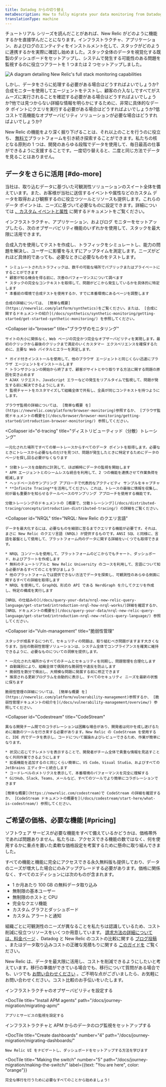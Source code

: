 ```yaml
---
title: Datadog からの切り替え
metaDescription: How to fully migrate your data monitoring from Datadog to New Relic.
translationType: machine
---
```



チュートリアル シリーズを読んだことがあれば、New Relic がどのように機能するかを直接学んだことになります。インフラストラクチャ、アプリケーション、およびログのエンティティをインストルメント化して、スタックがどのように連携するかを実際に確認し始めました。スタック全体のデータを視覚化する既製のダッシュボードをセットアップし、システムで発生する可能性のある問題を監視するのに役立つアラートを 1 つまたは 2 つセットアップしました。

<img
  title="Full_stack"
  alt="A diagram detailing New Relic's full stack monitoring capabilities"
  src={journeyFullStack}
/>

しかし、データをさらに処理する必要がある場合はどうすればよいでしょうか?合成モニターを使用してエージェントをテストし、顧客の介入なしですべてがスムーズに実行されることを確認する必要がある場合はどうすればよいでしょうか?他では見つからない詳細な情報を明らかにするために、非常に具体的なデータ ポイントにクエリを実行する必要がある場合はどうすればよいでしょうか?低コストで高機能なオブザーバビリティ ソリューションが必要な場合はどうすればよいでしょうか?

New Relic の機能をより深く掘り下げることは、それ以上のことを行うのに役立ち、 [無料で](https://newrelic.com/lp/free-tier)プラットフォームを引き続き探索することができます。私たちの核となる原則の 1 つは、開発のあらゆる段階でデータを使用して、毎日最高の仕事ができるように支援することです。一度切り替えると、二度と同じ方法でデータを見ることはありません。

## データをさらに活用 [#do-more]

当社は、取り込むデータに基づいた可観測性ソリューションのスイート全体を備えています。また、お客様が当社に送信するイベントや属性などのカスタム データを取得および観察するのに役立つツールとリソースも提供します。これらのデータ ポイントは、ニーズに基づいて必要なものに設定できます。詳細については [、カスタム イベントと属性](/docs/data-apis/custom-data/custom-events/report-custom-event-data/) に関するドキュメントをご覧ください。

インフラストラクチャ、アプリケーション、およびログ モニターをセットアップしたら、次のオブザーバビリティ機能のいずれかを使用して、スタックを最大限に活用できます。

<CollapserGroup>
  <Collapser
    id="synthetics"
    title="シンセティックス"
  >
    合成入力を使用してテストを作成し、トラフィックをシミュレートし、能力の問題を解決し、ユーザーに影響を与えずにアップタイムを測定します。ニーズがどれほど具体的であっても、必要なときに必要なものをテストします。

    * シミュレートされたトラフィックは、数千の可能な場所でパブリックまたはプライベートにすることができます
    * 顧客が知る機会を得る前に、次善のパフォーマンスについて調べます
    * スタックの完全なコンテキストを取得して、問題がどこから発生しているかを具体的に特定します
    * 本番前の環境で合成テストを使用するか、すでに本番環境にあるページを調整します

    合成の詳細については、 [簡単な概要](https://newrelic.com/platform/synthetics)をご覧ください。または、 [合成に関するドキュメントの紹介](/docs/synthetics/synthetic-monitoring/getting-started/get-started-synthetic-monitoring/) を参照してください。
  </Collapser>

  <Collapser
    id="browser"
    title="ブラウザのモニタリング"
  >
    サイトの大小に関係なく、Web ページの完全かつ完全なオブザーバビリティを実現します。最初のクリックから最後のクリックまで満足のいくカスタマー エクスペリエンスを確保するために、主要な Web バイタルとエラーを測定します。

    * ガイド付きインストールを使用して、他のブラウザ エージェントと同じくらい迅速にブラウザ エージェントをインストールします
    * トランザクションの開始から終了まで、顧客がサイトとやり取りする方法に関する問題の原因を突き止めます
    * AJAX リクエスト、JavaScript エラーなどの発生をリアルタイムで監視して、問題が発生する前に解決できるようにします。
    * 監視チャートをカスタマイズして組織全体で共有し、全員が同じコンテキストを持つようにします。

    ブラウザ監視の詳細については、 [簡単な概要 を](https://newrelic.com/platform/browser-monitoring)参照するか、 [ブラウザ監視ドキュメントの概要を](/docs/browser/browser-monitoring/getting-started/introduction-browser-monitoring/) 参照してください。
  </Collapser>

  <Collapser
    id="d-tracing"
    title="ディストリビューティッド（分散）トレーシング"
  >
    一元化された場所ですべての単一トレースからすべてのデータ ポイントを取得します。必要なときにトレースから必要なものだけを見つけ、問題が発生したときに特定するためにデータのページを探し回る必要がなくなります

    * 分散トレースを自動的に計測して、ほぼ瞬時にデータの監視を開始します
    * APM エージェントとのシームレスな統合を利用して、2 つの機能を連携させて作業負荷を軽減します
    * ヘッドベースのサンプリング アプローチで代表的なアクティビティ サンプルをキャプチャ
    * **Infinite Tracing**を活用してください。これは、トレースの最後に情報を収集し、何が最も重要かを知らせるテールベースのサンプリング アプローチを使用する機能です。

    分散トレーシングのドキュメントの [概要で、分散トレーシング](/docs/distributed-tracing/concepts/introduction-distributed-tracing/) の詳細をご覧ください。
  </Collapser>

  <Collapser
    id="NRQL"
    title="NRQL: New Relic のクエリ言語"
  >
    データを最大化するには、必要なものを細部に至るまでクエリする機能が必要です。それは、まさに New Relic のクエリ言語 (NRQL) が提供するものです。ANSI SQL と同様に、言語を基盤として使用して、プラットフォーム内のデータに関する詳細をいくつでも取得できます。

    * NRQL コンソールを使用して、プラットフォームのどこからでもチャート、ダッシュボード、およびアラートを作成します
    * 無料のチュートリアルと New Relic University のコースを利用して、言語について知る必要があるすべてのことを学びましょう
    * 他のプラットフォームでは提供できない方法でデータを探索し、可観測性のあらゆる側面に関するすべての詳細を取得します
    * NRQL を使用して、GraphQL 形式の API である NerdGraph を介してクエリを作成し、特定の構成を実行します

    [NRQL の仕組みの](/docs/query-your-data/nrql-new-relic-query-language/get-started/introduction-nrql-how-nrql-works/)詳細を確認するか、 [NRQL ドキュメントの概要を](/docs/query-your-data/nrql-new-relic-query-language/get-started/introduction-nrql-new-relics-query-language/) 参照してください。
  </Collapser>

  <Collapser
    id="Vuln-management"
    title="脆弱性管理"
  >
    スタックが成長するにつれて、セキュリティの問題は、取り組むべき問題がますます大きくなります。当社の脆弱性管理ソリューションは、システム全体でコンプライアンスを確実に維持できるように、必要なものについての洞察を提供します。

    * 一元化された場所からすべてのチームとセキュリティを同期し、問題管理を合理化します
    * 自動識別により、組織全体で偶発的な脆弱性や違反を防止します
    * 脆弱性を数分で検出し、大規模な問題に発展する前に修正できます
    * 推奨される更新プログラムを自動的に表示し、すべてのセキュリティ ニーズを最新の状態に保ちます

    脆弱性管理の詳細については、 [簡単な概要 を](https://newrelic.com/platform/vulnerability-management)参照するか、 [脆弱性管理ドキュメントの紹介を](/docs/vulnerability-management/overview/) 参照してください。
  </Collapser>

  <Collapser
    id="Codestream"
    title="CodeStream"
  >
    異なる開発チーム間でのコラボレーションは困難な場合があり、開発者は何かを成し遂げるために複数のツールを行き来する必要があります。New Relic の CodeStream を使用すると、IDE 内でデータを表示し、コードについて議論およびレビューできるため、作業が簡単になります。

    * 状況に応じてテレメトリを表示することで、開発者がチーム全体で貴重な情報を見逃すことなく共同作業できるようにします
    * 拡張機能を追加するのと同じくらい簡単に、VS Code、Visual Studio、およびすべての JetBrains エディターと統合します
    * コードレベルのメトリクスを表示して、本番環境のパフォーマンスを完全に理解する
    * GitHub、Slack、Teams、メールなど、すべてのツールでより簡単にコラボレーションできます

    [簡単な概要](https://newrelic.com/codestream)で CodeStream の詳細を確認するか、 [CodeStream ドキュメントの概要を](/docs/codestream/start-here/what-is-codestream/) 参照してください。
  </Collapser>
</CollapserGroup>

## ご希望の価格、必要な機能 [#pricing]

ソフトウェア サービスが必要な機能をすべて備えているかどうかは、価格帯外であれば問題ありません。私たちは、アクセスできる機能の数ではなく、何を使用するかに重点を置いた柔軟な価格設定を考案するために懸命に取り組んできました。

すべての機能と機能に完全にアクセスできる永久無料版も提供しており、データのニーズが増大した場合にのみアップグレードする必要があります。価格に関係なく、すべてのエディションには次のものが含まれます。

* 1 か月あたり 100 GB の無料データ取り込み
* 無制限の基本ユーザー
* 無制限のホストと CPU
* 完全なクエリ機能
* カスタム グラフとダッシュボード
* カスタム アラートと通知

組織ごとに可観測性のニーズが異なることを私たちは認識しているため、コスト削減に役立つリソースをいくつか用意しています。 [請求方法の詳細については、料金ページ](https://newrelic.com/pricing) 、Datadog と New Relic のコストの比較に関する [ブログ投稿](https://newrelic.com/blog/nerdlog/cost-comparison-new-relic-vs-datadog-vs-dynatrace#toc-next-steps) 、またはデータ取り込みコストの正確な見積もりに関する [このガイドを](https://newrelic.com/blog/nerdlog/estimate-data-cost) ご覧ください。

New Relic は、データを最大限に活用し、コストを削減できるようにしたいと考えています。移行の準備ができている場合でも、移行について質問がある場合でも、いつでも [お問い合わせください](https://newrelic.com/competitive-comparison/datadog-savings) 。ご不明な点がございましたら、お気軽にお問い合わせください。コスト比較のお手伝いをいたします。

<DocTiles numbered>
  <DocTile
    title="Install infrastructure agents"
    path="/docs/journey-migration/migrating-infra/"
  >
    インフラストラクチャのオブザーバビリティを設定する
  </DocTile>

  <DocTile
    title="Install APM agents"
    path="/docs/journey-migration/migrating-apm/"
  >
    アプリとサービスの監視を設定する
  </DocTile>
</DocTiles>

<DocTiles>
  <DocTile
    title="Monitor your logs"
    number="3"
    path="/docs/journey-migration/migrating-logs/"
  >
    インフラストラクチャと APM からのデータのログ監視をセットアップする
  </DocTile>

  <DocTile
    title="Create dashboards"
    number="4"
    path="/docs/journey-migration/migrating-dashboards/"
  >
    New Relic UI をナビゲートし、ダッシュボードをセットアップする方法を学びます
  </DocTile>

  <DocTile
    title="Making the switch"
    number="5"
    path="/docs/journey-migration/making-the-switch/"
    label={{text: "You are here", color: "orange"}}
  >
    完全な移行を行うために必要なすべてのことから始めましょう!
  </DocTile>
</DocTiles>